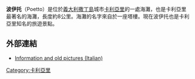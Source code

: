 '''波伊托'''（Poetto）是位於[[義大利|義大利]][[撒丁島|撒丁島]]城市[[卡利亞里|卡利亞里]]的一處海灘，也是卡利亞里最著名的海灘，長度約8公里。海灘的名字來自於一座塔樓。現在波伊托也是卡利亞里知名的旅遊景點。
==外部連結==
{{commons-inline|Category:Cagliari|Cagliari}}
*[http://web.tiscali.it/poettos2k/ Information and old pictures (Italian)] {{Wayback|url=http://web.tiscali.it/poettos2k/ |date=20210122195234 }}
[[Category:卡利亞里|Category:卡利亞里]]